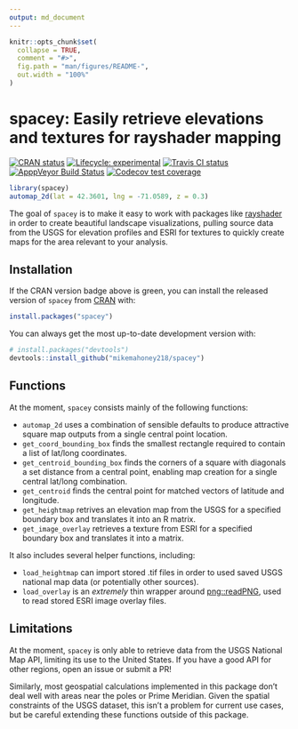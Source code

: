 ```yaml
---
output: md_document
---
```


<!-- README.md is generated from README.Rmd. Please edit that file -->

```r
knitr::opts_chunk$set(
  collapse = TRUE,
  comment = "#>",
  fig.path = "man/figures/README-",
  out.width = "100%"
)
```

# spacey: Easily retrieve elevations and textures for rayshader mapping

<!-- badges: start -->
[![CRAN status](https://www.r-pkg.org/badges/version/spacey)](https://CRAN.R-project.org/package=spacey)
[![Lifecycle: experimental](https://img.shields.io/badge/lifecycle-experimental-orange.svg)](https://www.tidyverse.org/lifecycle/#experimental)
[![Travis CI status](https://travis-ci.com/mikemahoney218/spacey.svg?branch=master)](https://travis-ci.com/mikemahoney218/spacey)
[![ApppVeyor Build Status](https://ci.appveyor.com/api/projects/status/github/mikemahoney218/spacey?branch=master&svg=true)](https://ci.appveyor.com/project/mikemahoney218/spacey)
[![Codecov test coverage](https://codecov.io/gh/mikemahoney218/spacey/branch/master/graph/badge.svg)](https://codecov.io/gh/mikemahoney218/spacey?branch=master)
<!-- badges: end -->

```r
library(spacey)
automap_2d(lat = 42.3601, lng = -71.0589, z = 0.3)
```

The goal of `spacey` is to make it easy to work with packages like 
[rayshader](https://www.rayshader.com/index.html) in order to create beautiful 
landscape visualizations, pulling source data from the USGS for elevation 
profiles and ESRI for textures to quickly create maps for the area relevant 
to your analysis.

## Installation

If the CRAN version badge above is green, you can install the released version 
of `spacey` from [CRAN](https://CRAN.R-project.org) with:

``` r
install.packages("spacey")
```

You can always get the most up-to-date development version with:

``` r
# install.packages("devtools")
devtools::install_github("mikemahoney218/spacey")
```

## Functions

At the moment, `spacey` consists mainly of the following functions:

* `automap_2d` uses a combination of sensible defaults to produce attractive 
  square map outputs from a single central point location.
* `get_coord_bounding_box` finds the smallest rectangle required to contain 
  a list of lat/long coordinates.
* `get_centroid_bounding_box` finds the corners of a square with diagonals a set
  distance from a central point, enabling map creation for a single central 
  lat/long combination.
* `get_centroid` finds the central point for matched vectors of latitude and 
  longitude.
* `get_heightmap` retrives an elevation map from the USGS for a specified 
  boundary box and translates it into an R matrix.
* `get_image_overlay` retrieves a texture from ESRI for a specified boundary 
  box and translates it into a matrix.

It also includes several helper functions, including:

* `load_heightmap` can import stored .tif files in order to used saved USGS 
  national map data (or potentially other sources).
* `load_overlay` is an _extremely_ thin wrapper around 
  [png::readPNG](http://www.rforge.net/png/), used to read stored ESRI image 
  overlay files.

## Limitations

At the moment, `spacey` is only able to retrieve data from the USGS National 
Map API, limiting its use to the United States. If you have a good API for 
other regions, open an issue or submit a PR!

Similarly, most geospatial calculations implemented in this package don't deal 
well with areas near the poles or Prime Meridian. Given the spatial constraints 
of the USGS dataset, this isn't a problem for current use cases, but be careful 
extending these functions outside of this package.
